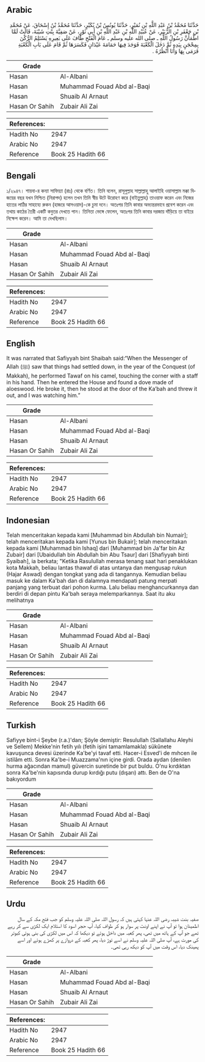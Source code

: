 ## Arabic


<div dir="rtl" lang="ar" style={{fontSize:'larger',backgroundColor:'#f8f9fa',padding:20}}>
حَدَّثَنَا مُحَمَّدُ بْنُ عَبْدِ اللَّهِ بْنِ نُمَيْرٍ، حَدَّثَنَا يُونُسُ بْنُ بُكَيْرٍ، حَدَّثَنَا مُحَمَّدُ بْنُ إِسْحَاقَ، عَنْ مُحَمَّدِ بْنِ جَعْفَرِ بْنِ الزُّبَيْرِ، عَنْ عُبَيْدِ اللَّهِ بْنِ عَبْدِ اللَّهِ بْنِ أَبِي ثَوْرٍ، عَنْ صَفِيَّةَ بِنْتِ شَيْبَةَ، قَالَتْ لَمَّا اطْمَأَنَّ رَسُولُ اللَّهِ ـ صلى الله عليه وسلم ـ عَامَ الْفَتْحِ طَافَ عَلَى بَعِيرِهِ يَسْتَلِمُ الرُّكْنَ بِمِحْجَنٍ بِيَدِهِ ثُمَّ دَخَلَ الْكَعْبَةَ فَوَجَدَ فِيهَا حَمَامَةَ عَيْدَانٍ فَكَسَرَهَا ثُمَّ قَامَ عَلَى بَابِ الْكَعْبَةِ فَرَمَى بِهَا وَأَنَا أَنْظُرُهُ ‏.‏
</div>
<div style={{backgroundColor:'#f8f9fa',padding:20, marginBottom: 10}}><table> <thead> <tr> <th>Grade</th> <th></th> </tr> </thead> <tbody> <tr><td>Hasan</td><td>Al-Albani</td></tr><tr><td>Hasan</td><td>Muhammad Fouad Abd al-Baqi</td></tr><tr><td>Hasan</td><td>Shuaib Al Arnaut</td></tr><tr><td>Hasan Or Sahih</td><td>Zubair Ali Zai</td></tr></tbody></table><table> <thead> <tr> <th>References:</th> <th></th> </tr> </thead> <tbody><tr><td>Hadith No</td><td>2947</td></tr><tr><td>Arabic No</td><td>2947</td></tr><tr><td>Reference</td><td>Book 25 Hadith 66</td></tr></tbody></table></div>

## Bengali


<div dir="ltr" lang="bn" style={{fontSize:'larger',backgroundColor:'#f8f9fa',padding:20}}>
১/২৯৪৭। শায়বা-র কন্যা সাফিয়্যা (রাঃ) থেকে বর্ণিত। তিনি বলেন, রাসূলুল্লাহ সাল্লাল্লাহু আলাইহি ওয়াসাল্লাম মক্কা বিজয়ের বছর যখন নিশ্চিত (নিরাপদ) হলেন তখন তিনি স্বীয় উটে উরোহণ করে (বাইতুল্লাহ) তাওয়াফ করেন এবং নিজের হাতের লাঠির সাহায্যে রুকন (হাজরে আসওয়াদ)-কে চুমা দনে। অতঃপর তিনি কাবার অভ্যন্তরভাবে প্রবেশ করেন এবং তথায় কাঠের তৈরী একটি কবুতর দেখতে পান। তিনিতা ভেঙ্গে ফেলেন, অতঃপর তিনি কাবার দরজায় দাঁড়িয়ে তা বাইরে নিক্ষেপ করেন। আমি তা দেখছিলাম।
</div>
<div style={{backgroundColor:'#f8f9fa',padding:20, marginBottom: 10}}><table> <thead> <tr> <th>Grade</th> <th></th> </tr> </thead> <tbody> <tr><td>Hasan</td><td>Al-Albani</td></tr><tr><td>Hasan</td><td>Muhammad Fouad Abd al-Baqi</td></tr><tr><td>Hasan</td><td>Shuaib Al Arnaut</td></tr><tr><td>Hasan Or Sahih</td><td>Zubair Ali Zai</td></tr></tbody></table><table> <thead> <tr> <th>References:</th> <th></th> </tr> </thead> <tbody><tr><td>Hadith No</td><td>2947</td></tr><tr><td>Arabic No</td><td>2947</td></tr><tr><td>Reference</td><td>Book 25 Hadith 66</td></tr></tbody></table></div>

## English


<div dir="ltr" lang="en" style={{fontSize:'larger',backgroundColor:'#f8f9fa',padding:20}}>
It was narrated that Safiyyah bint Shaibah said:“When the Messenger of Allah (ﷺ) saw that things had settled down, in the year of the Conquest (of Makkah), he performed Tawaf on his camel, touching the corner with a staff in his hand. Then he entered the House and found a dove made of aloeswood. He broke it, then he stood at the door of the Ka’bah and threw it out, and I was watching him.”
</div>
<div style={{backgroundColor:'#f8f9fa',padding:20, marginBottom: 10}}><table> <thead> <tr> <th>Grade</th> <th></th> </tr> </thead> <tbody> <tr><td>Hasan</td><td>Al-Albani</td></tr><tr><td>Hasan</td><td>Muhammad Fouad Abd al-Baqi</td></tr><tr><td>Hasan</td><td>Shuaib Al Arnaut</td></tr><tr><td>Hasan Or Sahih</td><td>Zubair Ali Zai</td></tr></tbody></table><table> <thead> <tr> <th>References:</th> <th></th> </tr> </thead> <tbody><tr><td>Hadith No</td><td>2947</td></tr><tr><td>Arabic No</td><td>2947</td></tr><tr><td>Reference</td><td>Book 25 Hadith 66</td></tr></tbody></table></div>

## Indonesian


<div dir="ltr" lang="id" style={{fontSize:'larger',backgroundColor:'#f8f9fa',padding:20}}>
Telah menceritakan kepada kami [Muhammad bin Abdullah bin Numair]; telah menceritakan kepada kami [Yunus bin Bukair]; telah menceritakan kepada kami [Muhammad bin Ishaq] dari [Muhammad bin Ja'far bin Az Zubair] dari [Ubaidullah bin Abdullah bin Abu Tsaur] dari [Shafiyyah binti Syaibah], ia berkata; "Ketika Rasulullah merasa tenang saat hari penaklukan kota Makkah, beliau lantas thawaf di atas untanya dan mengusap rukun (Hajar Aswad) dengan tongkat yang ada di tangannya. Kemudian beliau masuk ke dalam Ka'bah dan di dalamnya mendapati patung merpati panjang yang terbuat dari pohon kurma. Lalu beliau menghancurkannya dan berdiri di depan pintu Ka'bah seraya melemparkannya. Saat itu aku melihatnya
</div>
<div style={{backgroundColor:'#f8f9fa',padding:20, marginBottom: 10}}><table> <thead> <tr> <th>Grade</th> <th></th> </tr> </thead> <tbody> <tr><td>Hasan</td><td>Al-Albani</td></tr><tr><td>Hasan</td><td>Muhammad Fouad Abd al-Baqi</td></tr><tr><td>Hasan</td><td>Shuaib Al Arnaut</td></tr><tr><td>Hasan Or Sahih</td><td>Zubair Ali Zai</td></tr></tbody></table><table> <thead> <tr> <th>References:</th> <th></th> </tr> </thead> <tbody><tr><td>Hadith No</td><td>2947</td></tr><tr><td>Arabic No</td><td>2947</td></tr><tr><td>Reference</td><td>Book 25 Hadith 66</td></tr></tbody></table></div>

## Turkish


<div dir="ltr" lang="tr" style={{fontSize:'larger',backgroundColor:'#f8f9fa',padding:20}}>
Safiyye bint-i Şeybe (r.a.)'dan; Şöyle demiştir: Resulullah (Sallallahu Aleyhi ve Sellem) Mekke'nin fetih yılı (fetih işini tamamlamakla) sükûnete kavuşunca devesi üzerinde Ka'be'yi tavaf etti. Hacer-i Esved'i de mıhcen ile istilâm etti. Sonra Ka'be-i Muazzama'nın içine girdi. Orada aydan (denilen hurma ağacından mamul) güvercin suretinde bir put buldu. O'nu kırdıktan sonra Ka'be'nin kapısında durup kırdığı putu (dışarı) attı. Ben de O'na bakıyordum
</div>
<div style={{backgroundColor:'#f8f9fa',padding:20, marginBottom: 10}}><table> <thead> <tr> <th>Grade</th> <th></th> </tr> </thead> <tbody> <tr><td>Hasan</td><td>Al-Albani</td></tr><tr><td>Hasan</td><td>Muhammad Fouad Abd al-Baqi</td></tr><tr><td>Hasan</td><td>Shuaib Al Arnaut</td></tr><tr><td>Hasan Or Sahih</td><td>Zubair Ali Zai</td></tr></tbody></table><table> <thead> <tr> <th>References:</th> <th></th> </tr> </thead> <tbody><tr><td>Hadith No</td><td>2947</td></tr><tr><td>Arabic No</td><td>2947</td></tr><tr><td>Reference</td><td>Book 25 Hadith 66</td></tr></tbody></table></div>

## Urdu


<div dir="rtl" lang="ur" style={{fontSize:'larger',backgroundColor:'#f8f9fa',padding:20}}>
صفیہ بنت شیبہ رضی اللہ عنہا کہتی ہیں کہ رسول اللہ صلی اللہ علیہ وسلم کو جب فتح مکہ کے سال اطمینان ہوا تو آپ نے اپنے اونٹ پر سوار ہو کر طواف کیا، آپ حجر اسود کا استلام ایک لکڑی سے کر رہے تھے جو آپ کے ہاتھ میں تھی، پھر کعبہ میں داخل ہوئے تو دیکھا کہ اس میں لکڑی کی بنی ہوئی کبوتر کی مورت ہے، آپ صلی اللہ علیہ وسلم نے اسے توڑ دیا، پھر کعبہ کے دروازے پر کھڑے ہوئے اور اسے پھینک دیا، اس وقت میں آپ کو دیکھ رہی تھی۔
</div>
<div style={{backgroundColor:'#f8f9fa',padding:20, marginBottom: 10}}><table> <thead> <tr> <th>Grade</th> <th></th> </tr> </thead> <tbody> <tr><td>Hasan</td><td>Al-Albani</td></tr><tr><td>Hasan</td><td>Muhammad Fouad Abd al-Baqi</td></tr><tr><td>Hasan</td><td>Shuaib Al Arnaut</td></tr><tr><td>Hasan Or Sahih</td><td>Zubair Ali Zai</td></tr></tbody></table><table> <thead> <tr> <th>References:</th> <th></th> </tr> </thead> <tbody><tr><td>Hadith No</td><td>2947</td></tr><tr><td>Arabic No</td><td>2947</td></tr><tr><td>Reference</td><td>Book 25 Hadith 66</td></tr></tbody></table></div>